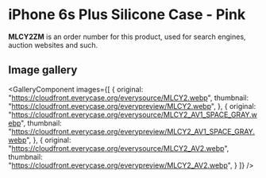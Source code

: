 
# iPhone 6s Plus Silicone Case - Pink

<Callout type='info' emoji='👉🏻'>**MLCY2ZM** is an order number for this product, used for search engines, auction websites and such.</Callout>

## Image gallery

<GalleryComponent
    images={[
      {
        original: "https://cloudfront.everycase.org/everysource/MLCY2.webp",
        thumbnail: "https://cloudfront.everycase.org/everypreview/MLCY2.webp",
      },
      {
        original: "https://cloudfront.everycase.org/everysource/MLCY2_AV1_SPACE_GRAY.webp",
        thumbnail: "https://cloudfront.everycase.org/everypreview/MLCY2_AV1_SPACE_GRAY.webp",
      },
      {
        original: "https://cloudfront.everycase.org/everysource/MLCY2_AV2.webp",
        thumbnail: "https://cloudfront.everycase.org/everypreview/MLCY2_AV2.webp",
      }
    ]}
  />
